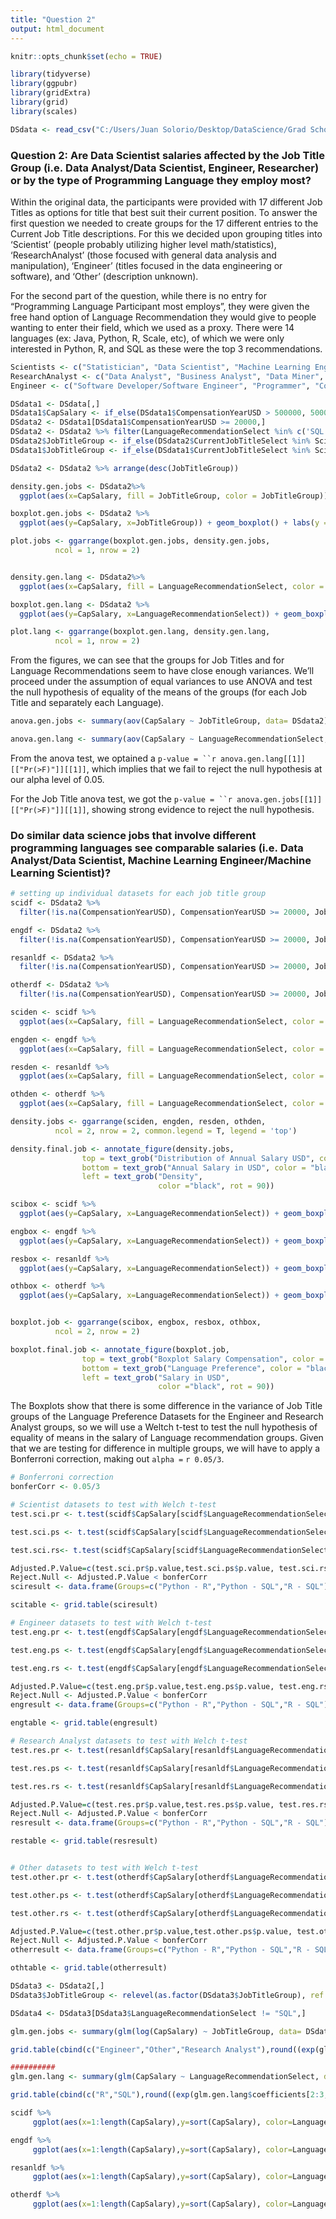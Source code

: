 ```yaml
---
title: "Question 2"
output: html_document
---
```


```r
knitr::opts_chunk$set(echo = TRUE)

library(tidyverse)
library(ggpubr)
library(gridExtra)
library(grid)
library(scales)

DSdata <- read_csv("C:/Users/Juan Solorio/Desktop/DataScience/Grad School/Classes/Data 557/557_Final_Project/Data/DataScienceData.csv")
```

### **Question 2: Are Data Scientist salaries affected by the Job Title Group (i.e. Data Analyst/Data Scientist, Engineer, Researcher) or by the type of Programming Language they employ most?**

Within the original data, the participants were provided with 17 different Job Titles as options for title that best suit their current position. To answer the first question we needed to create groups for the 17 different entries to the Current Job Title descriptions. For this we decided upon grouping titles into 'Scientist' (people probably utilizing higher level math/statistics), 'ResearchAnalyst' (those focused with general data analysis and manipulation), 'Engineer' (titles focused in the data engineering or software), and 'Other' (description unknown).

For the second part of the question, while there is no entry for "Programming Language Participant most employs", they were given the free hand option of Language Recommendation they would give to people wanting to enter their field, which we used as a proxy. There were 14 languages (ex: Java, Python, R, Scale, etc), of which we were only interested in Python, R, and SQL as these were the top 3 recommendations. 

```r

Scientists <- c("Statistician", "Data Scientist", "Machine Learning Engineer", "Predictive Modeler", "Scientist/Researcher")
ResearchAnalyst <- c("Data Analyst", "Business Analyst", "Data Miner", "Researcher")
Engineer <- c("Software Developer/Software Engineer", "Programmer", "Computer Scientist", "Operations Research Practitioner", "Engineer", "DBA/Database Engineer")

DSdata1 <- DSdata[,] 
DSdata1$CapSalary <- if_else(DSdata1$CompensationYearUSD > 500000, 500000, DSdata1$CompensationYearUSD)
DSdata2 <- DSdata1[DSdata1$CompensationYearUSD >= 20000,]
DSdata2 <- DSdata2 %>% filter(LanguageRecommendationSelect %in% c('SQL', 'Python', 'R'))
DSdata2$JobTitleGroup <- if_else(DSdata2$CurrentJobTitleSelect %in% Scientists, "Scientist", if_else(DSdata2$CurrentJobTitleSelect %in% ResearchAnalyst,'ResearchAnalyst',if_else(DSdata2$CurrentJobTitleSelect %in% Engineer, 'Engineer', 'Other'))) 
DSdata1$JobTitleGroup <- if_else(DSdata1$CurrentJobTitleSelect %in% Scientists, "Scientist", if_else(DSdata1$CurrentJobTitleSelect %in% ResearchAnalyst,'ResearchAnalyst',if_else(DSdata1$CurrentJobTitleSelect %in% Engineer, 'Engineer', 'Other'))) 

DSdata2 <- DSdata2 %>% arrange(desc(JobTitleGroup))
```


```r

density.gen.jobs <- DSdata2%>%
  ggplot(aes(x=CapSalary, fill = JobTitleGroup, color = JobTitleGroup))+ geom_density(alpha = .3)+ labs(x ='Annual Salary in USD') + scale_x_log10(labels = dollar) + theme(axis.title.y = element_blank())

boxplot.gen.jobs <- DSdata2 %>%
  ggplot(aes(y=CapSalary, x=JobTitleGroup)) + geom_boxplot() + labs(y = "Annual Salary in USD") + theme(axis.title.x=element_blank(),axis.title.y = element_text(size=8)) + scale_y_log10(labels = dollar)

plot.jobs <- ggarrange(boxplot.gen.jobs, density.gen.jobs,
          ncol = 1, nrow = 2)


density.gen.lang <- DSdata2%>%
  ggplot(aes(x=CapSalary, fill = LanguageRecommendationSelect, color = LanguageRecommendationSelect))+ geom_density(alpha = .3)+ labs(x ='Annual Salary in USD', color = "Language", fill = "Language") + scale_x_log10(labels=dollar) + theme(axis.title.y = element_blank()) 

boxplot.gen.lang <- DSdata2 %>%
  ggplot(aes(y=CapSalary, x=LanguageRecommendationSelect)) + geom_boxplot() + labs(y = "Annual Salary in USD") + theme(axis.title.x=element_blank(),axis.title.y =  element_text(size=8)) + scale_y_log10(labels = dollar) 

plot.lang <- ggarrange(boxplot.gen.lang, density.gen.lang,
          ncol = 1, nrow = 2)


```

From the figures, we can see that the groups for Job Titles and for Language Recommendations seem to have close enough variances. We'll proceed under the assumption of equal variances to use ANOVA and test the null hypothesis of equality of the means of the groups (for each Job Title and separately each Language).

```r
anova.gen.jobs <- summary(aov(CapSalary ~ JobTitleGroup, data= DSdata2))

anova.gen.lang <- summary(aov(CapSalary ~ LanguageRecommendationSelect, data= DSdata2))
```

From the anova test, we optained a `p-value = ``r anova.gen.lang[[1]][["Pr(>F)"]][[1]]`, which implies that we fail to reject the null hypothesis at our alpha level of 0.05.

For the Job Title anova test, we got the `p-value = ``r anova.gen.jobs[[1]][["Pr(>F)"]][[1]]`, showing strong evidence to reject the null hypothesis.


### **Do similar data science jobs that involve different programming languages see comparable salaries (i.e. Data Analyst/Data Scientist, Machine Learning Engineer/Machine Learning Scientist)?**

```r
# setting up individual datasets for each job title group
scidf <- DSdata2 %>%
  filter(!is.na(CompensationYearUSD), CompensationYearUSD >= 20000, JobTitleGroup == 'Scientist', LanguageRecommendationSelect == c('SQL', 'Python', 'R'))

engdf <- DSdata2 %>%
  filter(!is.na(CompensationYearUSD), CompensationYearUSD >= 20000, JobTitleGroup == 'Engineer', LanguageRecommendationSelect == c('SQL', 'Python', 'R'))

resanldf <- DSdata2 %>%
  filter(!is.na(CompensationYearUSD), CompensationYearUSD >= 20000, JobTitleGroup == 'ResearchAnalyst' , LanguageRecommendationSelect == c('SQL', 'Python', 'R'))

otherdf <- DSdata2 %>%
  filter(!is.na(CompensationYearUSD), CompensationYearUSD >= 20000, JobTitleGroup == 'Other', LanguageRecommendationSelect == c('SQL', 'Python', 'R'))

```


```r

sciden <- scidf %>%
  ggplot(aes(x=CapSalary, fill = LanguageRecommendationSelect, color = LanguageRecommendationSelect))+ geom_density(alpha = .3) + scale_x_log10(labels=dollar) + ggtitle('Scientist Title') + theme(axis.title.x=element_blank(), axis.title.y = element_blank(), legend.position = "none")

engden <- engdf %>%
  ggplot(aes(x=CapSalary, fill = LanguageRecommendationSelect, color = LanguageRecommendationSelect))+ geom_density(alpha = .3) + scale_x_log10(labels=dollar) + ggtitle('Engineer Title') + theme(axis.title.x=element_blank(), axis.title.y = element_blank(), legend.position = "none")

resden <- resanldf %>%
  ggplot(aes(x=CapSalary, fill = LanguageRecommendationSelect, color = LanguageRecommendationSelect))+ geom_density(alpha = .3) + scale_x_log10(labels=dollar) + ggtitle('Research Analyst Title') + theme(axis.title.x=element_blank(), axis.title.y = element_blank(), legend.position = "none")

othden <- otherdf %>%
  ggplot(aes(x=CapSalary, fill = LanguageRecommendationSelect, color = LanguageRecommendationSelect))+ geom_density(alpha = .3) + scale_x_log10(labels=dollar) + ggtitle('Other Title') + theme(axis.title.x=element_blank(), axis.title.y = element_blank(), legend.position = "none")

density.jobs <- ggarrange(sciden, engden, resden, othden,
          ncol = 2, nrow = 2, common.legend = T, legend = 'top') 

density.final.job <- annotate_figure(density.jobs, 
                top = text_grob("Distribution of Annual Salary USD", color = "black", face = "bold", size = 14),
                bottom = text_grob("Annual Salary in USD", color = "black"),
                left = text_grob("Density", 
                                 color ="black", rot = 90))

```


```r

scibox <- scidf %>%
  ggplot(aes(y=CapSalary, x=LanguageRecommendationSelect)) + geom_boxplot()+ theme(axis.title.x=element_blank(), axis.title.y = element_blank()) + scale_y_log10(labels=dollar) + ggtitle('Scientist')

engbox <- engdf %>%
  ggplot(aes(y=CapSalary, x=LanguageRecommendationSelect)) + geom_boxplot()+ theme(axis.title.x=element_blank(), axis.title.y = element_blank()) + scale_y_log10(labels=dollar) + ggtitle('Engineer')

resbox <- resanldf %>%
  ggplot(aes(y=CapSalary, x=LanguageRecommendationSelect)) + geom_boxplot()+ theme(axis.title.x=element_blank(), axis.title.y = element_blank()) + scale_y_log10(labels=dollar) + ggtitle('Research Analyst')

othbox <- otherdf %>%
  ggplot(aes(y=CapSalary, x=LanguageRecommendationSelect)) + geom_boxplot()+ theme(axis.title.x=element_blank(), axis.title.y = element_blank()) + scale_y_log10(labels=dollar) + ggtitle('Other')


boxplot.job <- ggarrange(scibox, engbox, resbox, othbox,
          ncol = 2, nrow = 2) 

boxplot.final.job <- annotate_figure(boxplot.job, 
                top = text_grob("Boxplot Salary Compensation", color = "black", face = "bold", size = 14),
                bottom = text_grob("Language Preference", color = "black"),
                left = text_grob("Salary in USD", 
                                 color ="black", rot = 90))

```


The Boxplots show that there is some difference in the variance of Job Title groups of the Language Preference Datasets for the Engineer and Research Analyst groups, so we will use a Weltch t-test to test the null hypothesis of equality of means in the salary of Language recommendation groups. Given that we are testing for difference in multiple groups, we will have to apply a Bonferroni correction, making out `alpha =` `r 0.05/3`.

```r

# Bonferroni correction
bonferCorr <- 0.05/3

# Scientist datasets to test with Welch t-test
test.sci.pr <- t.test(scidf$CapSalary[scidf$LanguageRecommendationSelect=='Python'],scidf$CapSalary[scidf$LanguageRecommendationSelect=='R'],conf.level = 1 - bonferCorr)

test.sci.ps <- t.test(scidf$CapSalary[scidf$LanguageRecommendationSelect=='Python'],scidf$CapSalary[scidf$LanguageRecommendationSelect=='SQL'],conf.level = 1 - bonferCorr)

test.sci.rs<- t.test(scidf$CapSalary[scidf$LanguageRecommendationSelect=='SQL'],scidf$CapSalary[scidf$LanguageRecommendationSelect=='R'],conf.level = 1 - bonferCorr)

Adjusted.P.Value=c(test.sci.pr$p.value,test.sci.ps$p.value, test.sci.rs$p.value)
Reject.Null <- Adjusted.P.Value < bonferCorr
sciresult <- data.frame(Groups=c("Python - R","Python - SQL","R - SQL"),Adjusted.P.Value, Reject.Null)

scitable <- grid.table(sciresult)

# Engineer datasets to test with Welch t-test
test.eng.pr <- t.test(engdf$CapSalary[engdf$LanguageRecommendationSelect=='Python'],engdf$CapSalary[engdf$LanguageRecommendationSelect=='R'],conf.level = 1 - bonferCorr)

test.eng.ps <- t.test(engdf$CapSalary[engdf$LanguageRecommendationSelect=='Python'],engdf$CapSalary[engdf$LanguageRecommendationSelect=='SQL'],conf.level = 1 - bonferCorr)

test.eng.rs <- t.test(engdf$CapSalary[engdf$LanguageRecommendationSelect=='SQL'],engdf$CapSalary[engdf$LanguageRecommendationSelect=='R'],conf.level = 1 - bonferCorr)

Adjusted.P.Value=c(test.eng.pr$p.value,test.eng.ps$p.value, test.eng.rs$p.value)
Reject.Null <- Adjusted.P.Value < bonferCorr
engresult <- data.frame(Groups=c("Python - R","Python - SQL","R - SQL"),Adjusted.P.Value, Reject.Null)

engtable <- grid.table(engresult)

# Research Analyst datasets to test with Welch t-test
test.res.pr <- t.test(resanldf$CapSalary[resanldf$LanguageRecommendationSelect=='Python'],resanldf$CapSalary[resanldf$LanguageRecommendationSelect=='R'],conf.level = 1 - bonferCorr)

test.res.ps <- t.test(resanldf$CapSalary[resanldf$LanguageRecommendationSelect=='Python'],resanldf$CapSalary[resanldf$LanguageRecommendationSelect=='SQL'],conf.level = 1 - bonferCorr)

test.res.rs <- t.test(resanldf$CapSalary[resanldf$LanguageRecommendationSelect=='SQL'],resanldf$CapSalary[resanldf$LanguageRecommendationSelect=='R'],conf.level = 1 - bonferCorr)

Adjusted.P.Value=c(test.res.pr$p.value,test.res.ps$p.value, test.res.rs$p.value)
Reject.Null <- Adjusted.P.Value < bonferCorr
resresult <- data.frame(Groups=c("Python - R","Python - SQL","R - SQL"),Adjusted.P.Value, Reject.Null)

restable <- grid.table(resresult)


# Other datasets to test with Welch t-test
test.other.pr <- t.test(otherdf$CapSalary[otherdf$LanguageRecommendationSelect=='Python'],otherdf$CapSalary[otherdf$LanguageRecommendationSelect=='R'],conf.level = 1 - bonferCorr)

test.other.ps <- t.test(otherdf$CapSalary[otherdf$LanguageRecommendationSelect=='Python'],otherdf$CapSalary[otherdf$LanguageRecommendationSelect=='SQL'],conf.level = 1 - bonferCorr)

test.other.rs <- t.test(otherdf$CapSalary[otherdf$LanguageRecommendationSelect=='SQL'],otherdf$CapSalary[otherdf$LanguageRecommendationSelect=='R'],conf.level = 1 - bonferCorr)

Adjusted.P.Value=c(test.other.pr$p.value,test.other.ps$p.value, test.other.rs$p.value)
Reject.Null <- Adjusted.P.Value < bonferCorr
otherresult <- data.frame(Groups=c("Python - R","Python - SQL","R - SQL"),Adjusted.P.Value, Reject.Null)

othtable <- grid.table(otherresult)

```

```r
DSdata3 <- DSdata2[,]
DSdata3$JobTitleGroup <- relevel(as.factor(DSdata3$JobTitleGroup), ref = 'Scientist')

DSdata4 <- DSdata3[DSdata3$LanguageRecommendationSelect != "SQL",]

glm.gen.jobs <- summary(glm(log(CapSalary) ~ JobTitleGroup, data= DSdata3, family = poisson))

grid.table(cbind(c("Engineer","Other","Research Analyst"),round((exp(glm.gen.jobs$coefficients[2:4,1])-1)*100,digits = 1)))

##########
glm.gen.lang <- summary(glm(CapSalary ~ LanguageRecommendationSelect, data= DSdata2, family = poisson))

grid.table(cbind(c("R","SQL"),round((exp(glm.gen.lang$coefficients[2:3,1])-1)*100,digits = 1)))
```


```r

scidf %>%
     ggplot(aes(x=1:length(CapSalary),y=sort(CapSalary), color=LanguageRecommendationSelect)) + geom_point(position=position_jitter(h=0.1, w=0.1),alpha = 0.5)

engdf %>%
     ggplot(aes(x=1:length(CapSalary),y=sort(CapSalary), color=LanguageRecommendationSelect)) + geom_point(position=position_jitter(h=0.1, w=0.1),alpha = 0.5)

resanldf %>%
     ggplot(aes(x=1:length(CapSalary),y=sort(CapSalary), color=LanguageRecommendationSelect)) + geom_point(position=position_jitter(h=0.1, w=0.1),alpha = 0.5)

otherdf %>%
     ggplot(aes(x=1:length(CapSalary),y=sort(CapSalary), color=LanguageRecommendationSelect)) + geom_point(position=position_jitter(h=0.1, w=0.1),alpha = 0.5)
```



